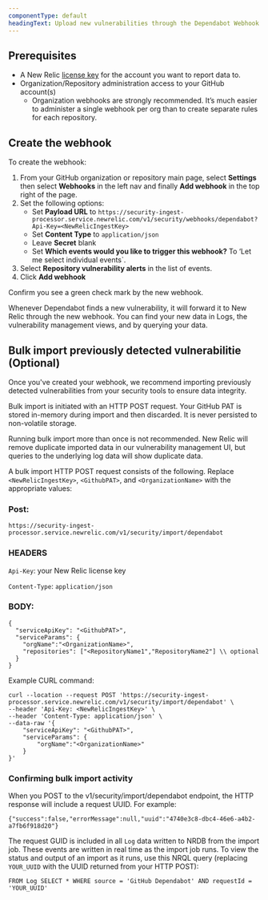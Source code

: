 ```yaml
---
componentType: default
headingText: Upload new vulnerabilities through the Dependabot Webhook Integration
---
```


## Prerequisites

- A New Relic [license key](/docs/accounts-partnerships/install-new-relic/account-setup/license-key) for the account you want to report data to.
- Organization/Repository administration access to your GitHub account(s)
    - Organization webhooks are strongly recommended. It’s much easier to administer a single webhook per org than to create separate rules for each repository.

## Create the webhook

To create the webhook:

1. From your GitHub organization or repository main page, select **Settings** then select **Webhooks** in the left nav and finally **Add webhook** in the top right of the page.
2. Set the following options:
    - Set **Payload URL** to `https://security-ingest-processor.service.newrelic.com/v1/security/webhooks/dependabot?Api-Key=<NewRelicIngestKey>`
    - Set **Content Type** to `application/json`
    - Leave **Secret** blank
    - Set **Which events would you like to trigger this webhook?** To ‘Let me select individual events`.
3. Select **Repository vulnerability alerts** in the list of events.
4. Click **Add webhook**

Confirm you see a green check mark by the new webhook.

Whenever Dependabot finds a new vulnerability, it will forward it to New Relic through the new webhook. You can find your new data in Logs, the vulnerability management views, and by querying your data.


## Bulk import previously detected vulnerabilitie (Optional)

Once you've created your webhook, we recommend importing previously detected vulnerabilities from your security tools to ensure data integrity. 

Bulk import is initiated with an HTTP POST request. Your GitHub PAT is stored in-memory during import and then discarded. It is never persisted to non-volatile storage.

<Callout variant="caution">
Running bulk import more than once is not recommended. New Relic will remove duplicate imported data in our vulnerability management UI, but queries to the underlying log data will show duplicate data.
</Callout>

A bulk import HTTP POST request consists of the following. Replace `<NewRelicIngestKey>`, `<GithubPAT>`, and `<OrganizationName>` with the appropriate values:

### Post:

```
https://security-ingest-processor.service.newrelic.com/v1/security/import/dependabot
```

### HEADERS

`Api-Key`: your New Relic license key

`Content-Type`: `application/json`


### BODY:
```
{
  "serviceApiKey": "<GithubPAT>",
  "serviceParams": {
    "orgName":"<OrganizationName>",
    "repositories": ["<RepositoryName1","RepositoryName2"] \\ optional
  }
}
```

Example CURL command:

```
curl --location --request POST 'https://security-ingest-processor.service.newrelic.com/v1/security/import/dependabot' \
--header 'Api-Key: <NewRelicIngestKey>' \
--header 'Content-Type: application/json' \
--data-raw '{
    "serviceApiKey": "<GithubPAT>",
    "serviceParams": {
        "orgName":"<OrganizationName>"
    }
}'
```

### Confirming bulk import activity

When you POST to the v1/security/import/dependabot endpoint, the HTTP response will include a request UUID. For example:

```
{"success":false,"errorMessage":null,"uuid":"4740e3c8-dbc4-46e6-a4b2-a7fb6f918d20"}
```

The request GUID is included in all `Log` data written to NRDB from the import job. These events are written in real time as the import job runs. To view the status and output of an import as it runs, use this NRQL query (replacing `YOUR_UUID` with the UUID returned from your HTTP POST):

```
FROM Log SELECT * WHERE source = 'GitHub Dependabot' AND requestId = 'YOUR_UUID'
```
